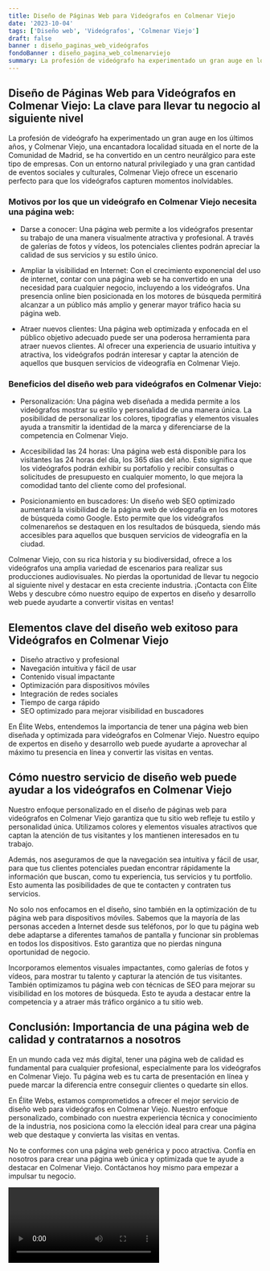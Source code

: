 ```yaml
---
title: Diseño de Páginas Web para Videógrafos en Colmenar Viejo
date: '2023-10-04'
tags: ['Diseño web', 'Videógrafos', 'Colmenar Viejo']
draft: false
banner : diseño_paginas_web_videógrafos
fondoBanner : diseño_pagina_web_colmenarviejo
summary: La profesión de videógrafo ha experimentado un gran auge en los últimos años, y Colmenar Viejo, una encantadora localidad situada en el norte de la Comunidad de Madrid, se ha convertido en un centro neurálgico para este tipo de empresas. Con un entorno natural privilegiado y una gran cantidad de eventos sociales y culturales, Colmenar Viejo ofrece un escenario perfecto para que los videógrafos capturen momentos inolvidables.
---
```


## Diseño de Páginas Web para Videógrafos en Colmenar Viejo: La clave para llevar tu negocio al siguiente nivel

La profesión de videógrafo ha experimentado un gran auge en los últimos años, y Colmenar Viejo, una encantadora localidad situada en el norte de la Comunidad de Madrid, se ha convertido en un centro neurálgico para este tipo de empresas. Con un entorno natural privilegiado y una gran cantidad de eventos sociales y culturales, Colmenar Viejo ofrece un escenario perfecto para que los videógrafos capturen momentos inolvidables.

### Motivos por los que un videógrafo en Colmenar Viejo necesita una página web:

- Darse a conocer: Una página web permite a los videógrafos presentar su trabajo de una manera visualmente atractiva y profesional. A través de galerías de fotos y vídeos, los potenciales clientes podrán apreciar la calidad de sus servicios y su estilo único.

- Ampliar la visibilidad en Internet: Con el crecimiento exponencial del uso de internet, contar con una página web se ha convertido en una necesidad para cualquier negocio, incluyendo a los videógrafos. Una presencia online bien posicionada en los motores de búsqueda permitirá alcanzar a un público más amplio y generar mayor tráfico hacia su página web.

- Atraer nuevos clientes: Una página web optimizada y enfocada en el público objetivo adecuado puede ser una poderosa herramienta para atraer nuevos clientes. Al ofrecer una experiencia de usuario intuitiva y atractiva, los videógrafos podrán interesar y captar la atención de aquellos que busquen servicios de videografía en Colmenar Viejo.

### Beneficios del diseño web para videógrafos en Colmenar Viejo:

- Personalización: Una página web diseñada a medida permite a los videógrafos mostrar su estilo y personalidad de una manera única. La posibilidad de personalizar los colores, tipografías y elementos visuales ayuda a transmitir la identidad de la marca y diferenciarse de la competencia en Colmenar Viejo.

- Accesibilidad las 24 horas: Una página web está disponible para los visitantes las 24 horas del día, los 365 días del año. Esto significa que los videógrafos podrán exhibir su portafolio y recibir consultas o solicitudes de presupuesto en cualquier momento, lo que mejora la comodidad tanto del cliente como del profesional.

- Posicionamiento en buscadores: Un diseño web SEO optimizado aumentará la visibilidad de la página web de videografía en los motores de búsqueda como Google. Esto permite que los videógrafos colmenareños se destaquen en los resultados de búsqueda, siendo más accesibles para aquellos que busquen servicios de videografía en la ciudad.

Colmenar Viejo, con su rica historia y su biodiversidad, ofrece a los videógrafos una amplia variedad de escenarios para realizar sus producciones audiovisuales. No pierdas la oportunidad de llevar tu negocio al siguiente nivel y destacar en esta creciente industria. ¡Contacta con Élite Webs y descubre cómo nuestro equipo de expertos en diseño y desarrollo web puede ayudarte a convertir visitas en ventas!

<GifSeo />

<Cta />

## Elementos clave del diseño web exitoso para Videógrafos en Colmenar Viejo

* Diseño atractivo y profesional
* Navegación intuitiva y fácil de usar
* Contenido visual impactante
* Optimización para dispositivos móviles
* Integración de redes sociales
* Tiempo de carga rápido
* SEO optimizado para mejorar visibilidad en buscadores

En Élite Webs, entendemos la importancia de tener una página web bien diseñada y optimizada para videógrafos en Colmenar Viejo. Nuestro equipo de expertos en diseño y desarrollo web puede ayudarte a aprovechar al máximo tu presencia en línea y convertir las visitas en ventas.

## Cómo nuestro servicio de diseño web puede ayudar a los videógrafos en Colmenar Viejo

Nuestro enfoque personalizado en el diseño de páginas web para videógrafos en Colmenar Viejo garantiza que tu sitio web refleje tu estilo y personalidad única. Utilizamos colores y elementos visuales atractivos que captan la atención de tus visitantes y los mantienen interesados en tu trabajo.

Además, nos aseguramos de que la navegación sea intuitiva y fácil de usar, para que tus clientes potenciales puedan encontrar rápidamente la información que buscan, como tu experiencia, tus servicios y tu portfolio. Esto aumenta las posibilidades de que te contacten y contraten tus servicios.

No solo nos enfocamos en el diseño, sino también en la optimización de tu página web para dispositivos móviles. Sabemos que la mayoría de las personas acceden a Internet desde sus teléfonos, por lo que tu página web debe adaptarse a diferentes tamaños de pantalla y funcionar sin problemas en todos los dispositivos. Esto garantiza que no pierdas ninguna oportunidad de negocio.

Incorporamos elementos visuales impactantes, como galerías de fotos y vídeos, para mostrar tu talento y capturar la atención de tus visitantes. También optimizamos tu página web con técnicas de SEO para mejorar su visibilidad en los motores de búsqueda. Esto te ayuda a destacar entre la competencia y a atraer más tráfico orgánico a tu sitio web.

## Conclusión: Importancia de una página web de calidad y contratarnos a nosotros

En un mundo cada vez más digital, tener una página web de calidad es fundamental para cualquier profesional, especialmente para los videógrafos en Colmenar Viejo. Tu página web es tu carta de presentación en línea y puede marcar la diferencia entre conseguir clientes o quedarte sin ellos.

En Élite Webs, estamos comprometidos a ofrecer el mejor servicio de diseño web para videógrafos en Colmenar Viejo. Nuestro enfoque personalizado, combinado con nuestra experiencia técnica y conocimiento de la industria, nos posiciona como la elección ideal para crear una página web que destaque y convierta las visitas en ventas.

No te conformes con una página web genérica y poco atractiva. Confía en nosotros para crear una página web única y optimizada que te ayude a destacar en Colmenar Viejo. Contáctanos hoy mismo para empezar a impulsar tu negocio.

<Video />

<CtaBot job='Videógrafos' city='Colmenar Viejo'/>

<Gmaps query='Colmenar Viejo+españa+maps' />